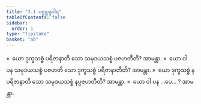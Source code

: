 ```yaml
---
title: "3.1 ပစ္စုပ္ပန္နဝါရ"
tableOfContents: false
sidebar:
  order: 1
type: "tipitaka"
basket: "ab"
---
```



<DynamicBreadcrumb />

<Division number="165">

<Paragraph number="793">
»  ယော ဒုက္ခသစ္စံ ပရိဇာနာတိ သော သမုဒယသစ္စံ ပဇဟတီတိ? အာမန္တာ.
</Paragraph>

<Paragraph number="794">
«  ယော ဝါ ပန သမုဒယသစ္စံ ပဇဟတိ သော ဒုက္ခသစ္စံ ပရိဇာနာတီတိ? အာမန္တာ.
</Paragraph>

<Paragraph number="795">
»  ယော ဒုက္ခသစ္စံ န ပရိဇာနာတိ သော သမုဒယသစ္စံ နပ္ပဇဟတီတိ? အာမန္တာ.
</Paragraph>

<Paragraph number="796">
«  ယော ဝါ ပန …ပေ… ? အာမန္တာ.
</Paragraph>
</Division>